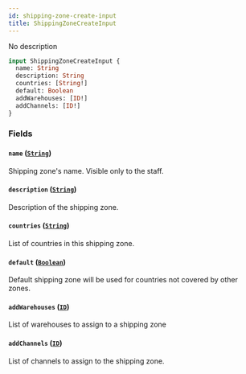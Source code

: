 ```yaml
---
id: shipping-zone-create-input
title: ShippingZoneCreateInput
---
```



No description

```graphql
input ShippingZoneCreateInput {
  name: String
  description: String
  countries: [String!]
  default: Boolean
  addWarehouses: [ID!]
  addChannels: [ID!]
}
```


### Fields

#### `name` ([`String`](../../../developer/api-reference/scalars/string))

Shipping zone's name. Visible only to the staff.


#### `description` ([`String`](../../../developer/api-reference/scalars/string))

Description of the shipping zone.


#### `countries` ([`String`](../../../developer/api-reference/scalars/string))

List of countries in this shipping zone.


#### `default` ([`Boolean`](../../../developer/api-reference/scalars/boolean))

Default shipping zone will be used for countries not covered by other zones.


#### `addWarehouses` ([`ID`](../../../developer/api-reference/scalars/id))

List of warehouses to assign to a shipping zone


#### `addChannels` ([`ID`](../../../developer/api-reference/scalars/id))

List of channels to assign to the shipping zone.




